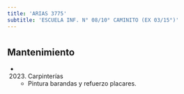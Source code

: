 ```yaml
---
title: 'ARIAS 3775'
subtitle: 'ESCUELA INF. N° 08/10° CAMINITO (EX 03/15°)'
---
```


#


## Mantenimiento

*  (2023) Carpinterías 
    + Pintura barandas y refuerzo placares.



